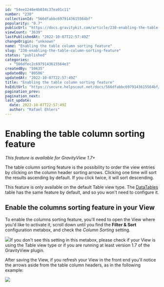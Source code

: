 ```yaml
---
id: "54ee1246e4b034c37ea91c11"
number: "230"
collectionId: "566dfabbc6979143615564bf"
popularity: "0.7"
publicUrl: "https://docs.gravitykit.com/article/230-enabling-the-table-column-sorting-feature"
viewCount: "3639"
lastPublishedAt: "2022-10-07T22:57:49Z"
changeOrigin: "unknown"
name: "Enabling the table column sorting feature"
slug: "230-enabling-the-table-column-sorting-feature"
status: "published"
categories: 
  - "566dfec2c6979143615564e3"
createdBy: "59635"
updatedBy: "80506"
updatedAt: "2022-10-07T22:57:49Z"
title: "Enabling the table column sorting feature"
hsEditUrl: "https://secure.helpscout.net/docs/566dfabbc6979143615564bf/article/54ee1246e4b034c37ea91c11"
pagination_prev: 
pagination_next: 
last_update:
  date: 2022-10-07T22:57:49Z
  author: "Rafael Ehlers"
---
```


# Enabling the table column sorting feature

*This feature is available for GravityView 1.7+*

The table column sorting feature is the possibility to order the view entries by clicking on the column header sorting arrows. Clicking one time will sort the results ascending by default. If you click twice, it will sort descending.

This feature is only available on the default Table view type. The [DataTables](https://www.gravitykit.com/extensions/datatables/) table has the same feature by default, and so you won't need to configure it.

## Enable the columns sorting feature in your View

To enable the columns sorting feature, you'll need to open the View where you'd like to activate it, scroll down until you find the **Filter &amp; Sort** configuration metabox, and check the *Column Sorting* setting.

![](https://s3.amazonaws.com/helpscout.net/docs/assets/54c58489e4b051242988532c/images/54ee1522e4b034c37ea91c32/file-lSiuA54Oad.png)If you don't see this setting in this metabox, please check if your View is using the Table view type or if you are running at least version 1.7 of the GravityView plugin.

After saving the View, if you refresh your View in the front end you'll notice the arrows aside from the table column headers, as in the following example:

![](https://s3.amazonaws.com/helpscout.net/docs/assets/54c58489e4b051242988532c/images/54ee198ee4b086c0c096983b/file-v5ACqj75Ye.png)